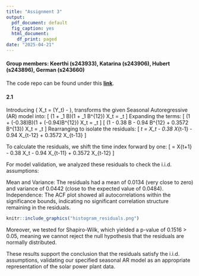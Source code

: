 ```yaml
---
title: "Assignment 3"
output:
  pdf_document: default
  fig_caption: yes
  html_document:
    df_print: paged
date: "2025-04-21"
---
```


#### Group members: Keerthi (s243933), Katarina (s243906), Hubert (s243896), German (s243660)

The code repo can be found under this **[link](https://github.com/GermanButtiero/time_series_dtu)**.


#### 2.1

Introducing ( X_t = \log(Y_t) - \mu ), transforms the given Seasonal Autoregressive (AR) model into:
[ (1 + \phi_1 B)(1 + \Phi_1 B^{12}) X_t = \varepsilon_t ]
Expanding the terms:
[ (1 + (-0.38)B)(1 + (-0.94)B^{12}) X_t = \varepsilon_t ]
[ (1 - 0.38 B - 0.94 B^{12} + 0.3572 B^{13}) X_t = \varepsilon_t ]
Rearranging to isolate the residuals:
[ \varepsilon_t = X_t - 0.38 X_{t-1} - 0.94 X_{t-12} + 0.3572 X_{t-13} ]

To calculate the residuals, we shift the time index forward by one:
[ \hat{\varepsilon}{t+1|t} = X{t+1} - 0.38 X_t - 0.94 X_{t-11} + 0.3572 X_{t-12} ]

For model validation, we analyzed these residuals to check the i.i.d. assumptions:

Mean and Variance: The residuals had a mean of 0.0134 (very close to zero) and variance of 0.0442 (close to the expected value of 0.0484).
Independence: The ACF plot showed all autocorrelations within the significance bounds, indicating no significant correlation structure remaining in the residuals.
```r
knitr::include_graphics("histogram_residuals.png")
```
Moreover, we tested for Shapiro-Wilk, which yielded a p-value of 0.1516 > 0.05, meaning we cannot reject the null hypothesis that the residuals are normally distributed. 

These results support the conclusion that the residuals satisfy the i.i.d. assumptions, validating our specified seasonal AR model as an appropriate representation of the solar power plant data.